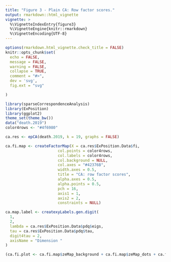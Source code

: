 ```yaml
---
title: "Figure 3 - Plain CA: Row factor scores."
output: rmarkdown::html_vignette
vignette: >
  %\VignetteIndexEntry{figure3}
  %\VignetteEngine{knitr::rmarkdown}
  %\VignetteEncoding{UTF-8}
---
```


```r
options(rmarkdown.html_vignette.check_title = FALSE)
knitr::opts_chunk$set(
  echo = FALSE,
  message = FALSE,
  warning = FALSE,
  collapse = TRUE,
  comment = "#>",
  dev = 'svg', 
  fig.ext = "svg"

)
```

```r
library(sparseCorrespondenceAnalysis)
library(ExPosition)
library(ggplot2)
theme_set(theme_bw())
data("death.2019")
color4rows <- "#4f6980"
```

```r
ca.res <- epCA(death.2019, k = 19, graphs = FALSE)
```

```r
ca.fi.map <- createFactorMap(X = ca.res$ExPosition.Data$fi,
                       col.points = color4rows, 
                       col.labels = color4rows,
                       col.background = NULL,
                       col.axes = "#42376B",
                       width.axes = 0.5,
                       title = "CA: row factor scores",
                       alpha.axes = 0.5,
                       alpha.points = 0.5,
                       pch = 16,
                       axis1 = 1,
                       axis2 = 2,
                       constraints = NULL)

ca.map.label <- createxyLabels.gen.digit(
  1,
  2,
  lambda = ca.res$ExPosition.Data$pdq$eigs,
  tau = ca.res$ExPosition.Data$pdq$tau,
  digit4tau = 2,
  axisName = "Dimension "
)

(ca.fi.plot <- ca.fi.map$zeMap_background + ca.fi.map$zeMap_dots + ca.fi.map$zeMap_text + ca.map.label + geom_path(color = color4rows) + theme(axis.title = element_text(color = "#42376B"), axis.text = element_text(color = "#42376B"), title = element_text(color = "#42376B"), panel.border = element_rect(size = 1.5, color = "#42376B", fill = NA)))

```



